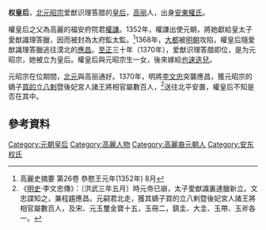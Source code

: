 '''权皇后'''，[[北元|北元]][[元昭宗|昭宗]]爱猷识理答腊的[[皇后|皇后]]，[[高麗_(918年－1392年)|高丽]]人，出身[[安東權氏|安東權氏]]。

權皇后之父為高麗的福安府院君[[權謙|權謙]]。1352年，權謙出使元朝，將她獻給皇太子愛猷識理答臘，因而被封為太府監太監。<ref>高麗史摘要 第26卷 恭愍王元年(1352年) 8月</ref>1368年，[[元大都|大都]]被[[明朝|明朝]]攻陷，權皇后隨愛猷識理答臘逃往漠北的[[應昌城|應昌]]。[[至正|至正]]三十年（1370年），爱猷识理答腊即位，是为元昭宗，她被立为皇后。權皇后與元昭宗生一女，後來嫁給[[卓里克圖汗|也速迭兒]]。

元昭宗在位期間，[[北元|北元]]與高丽通好。1370年，明將[[李文忠_(明朝)|李文忠]]突襲應昌，獲元昭宗的嫡子[[買的立八剌|買的立八剌]]暨後妃宮人諸王將相官屬數百人，<ref>《[[明史|明史]]·李文忠傳》：〔洪武三年五月〕時元帝已崩，太子愛猷識裏達臘新立。文忠諜知之，兼程趨應昌。元嗣君北走，獲其嫡子買的立八剌暨後妃宮人諸王將相官屬數百人，及宋、元玉璽金寶十五，玉冊二，鎮圭、大圭、玉帶、玉斧各一。</ref>送往北平安置，權皇后不知是否在其中。

==參考資料==
{{reflist}}
{{元朝皇后}}
[[Category:元朝皇后|Category:元朝皇后]]
[[Category:高麗人物|Category:高麗人物]]
[[Category:高麗裔元朝人|Category:高麗裔元朝人]]
[[Category:安东权氏|Category:安东权氏]]
